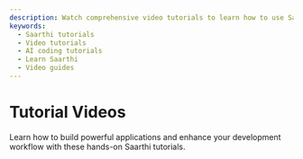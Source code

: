 ```yaml
---
description: Watch comprehensive video tutorials to learn how to use Saarthi effectively. From basics to advanced features, master AI-assisted development.
keywords:
  - Saarthi tutorials
  - Video tutorials
  - AI coding tutorials
  - Learn Saarthi
  - Video guides
---
```



# Tutorial Videos

Learn how to build powerful applications and enhance your development workflow with these hands-on Saarthi tutorials. 

<VideoGrid />
